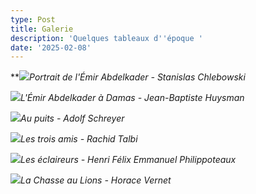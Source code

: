 ```yaml
---
type: Post
title: Galerie
description: 'Quelques tableaux d''époque '
date: '2025-02-08'
---
```

\*\*![](/images/Portrait%20de%20L'Emir%20Abdelkader.jpg)*Portrait de l'Émir Abdelkader - Stanislas Chlebowski*

![](/images/Emir%20Abdelkader%20%C3%A0%20Damas%20-%20Jean-Baptiste%20Huysman%20.jpg)*L'Émir Abdelkader à Damas - Jean-Baptiste Huysman*

![](/images/Au%20puits%20-%20Adolf%20Schreyer.jpeg)*Au puits - Adolf Schreyer*

![](/images/Les%20trois%20amis%20-%20Rachid%20Talbi.jpeg)*Les trois amis - Rachid Talbi*

![](/images/Les%20%C3%A9claireurs%20-%20Henri%20F%C3%A9lix%20Emmanuel%20Philippoteaux.jpg)*Les éclaireurs - Henri Félix Emmanuel Philippoteaux*

![](/images/La%20Chasse%20au%20Lions%20-%20Horace%20Vernet.jpeg)*La Chasse au Lions - Horace Vernet*
